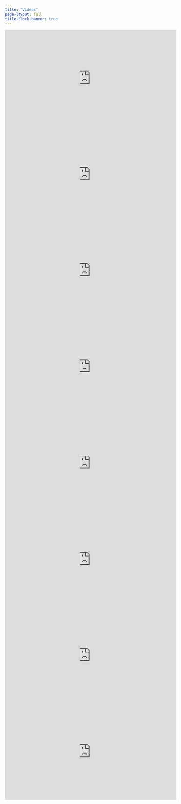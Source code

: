```yaml
---
title: "Videos"
page-layout: full
title-block-banner: true
---
```


::: {layout-ncol=3}

::: {#lamemecouleurdecaeur .video-item}


<iframe width="560" height="315" src="https://www.youtube.com/embed/yBW5KtucHW0?si=rWDzI8YFoh--DsVs" title="La même couleur de cœur" frameborder="0" allow="accelerometer; autoplay; clipboard-write; encrypted-media; gyroscope; picture-in-picture; web-share" referrerpolicy="strict-origin-when-cross-origin" allowfullscreen></iframe>

:::

::: {#lamemecouleurdecaeur .video-item}


<iframe width="560" height="315" src="https://www.youtube.com/embed/3vSbm_e7-7A?si=VMfsibXxg7MbzKz-" title="La même couleur de cœur noir" frameborder="0" allow="accelerometer; autoplay; clipboard-write; encrypted-media; gyroscope; picture-in-picture; web-share" referrerpolicy="strict-origin-when-cross-origin" allowfullscreen></iframe>

:::

::: {#lamemecouleurdecaeur .video-item}


<iframe width="560" height="315" src="https://www.youtube.com/embed/VNXhpotqZ9w?si=S22TnmmaI9QoqcTZ" title="La même couleur de cœur update" frameborder="0" allow="accelerometer; autoplay; clipboard-write; encrypted-media; gyroscope; picture-in-picture; web-share" referrerpolicy="strict-origin-when-cross-origin" allowfullscreen></iframe>

:::

::: {#lamemecouleurdecaeur .video-item}


<iframe width="560" height="315" src="https://www.youtube.com/embed/HspoElb07Y8?si=8mqyhKXCawd0TAjJ" title="La même couleur de cœur city fire" frameborder="0" allow="accelerometer; autoplay; clipboard-write; encrypted-media; gyroscope; picture-in-picture; web-share" referrerpolicy="strict-origin-when-cross-origin" allowfullscreen></iframe>

:::

::: {#lamemecouleurdecaeur .video-item}


<iframe width="560" height="315" src="https://www.youtube.com/embed/lXq0o2v2ogI?si=jyjdcrenQE39LoFP" title="YouTube video player" frameborder="0" allow="accelerometer; autoplay; clipboard-write; encrypted-media; gyroscope; picture-in-picture; web-share" referrerpolicy="strict-origin-when-cross-origin" allowfullscreen></iframe>
:::


::: {#Respire1 .video-item}

<iframe width="560" height="315" src="https://www.youtube.com/embed/59LXID6Cos8?si=4InlrZ_8Yxw2fKFF" title="Une femme court désespérément à travers les rues en flammes pour sauver son enfant" frameborder="0" allow="accelerometer; autoplay; clipboard-write; encrypted-media; gyroscope; picture-in-picture; web-share" referrerpolicy="strict-origin-when-cross-origin" allowfullscreen> </iframe>

:::

::: {#Respire2 .video-item}

<iframe width="560" height="315" src="https://www.youtube.com/embed/ukm3n2Fpdck?si=YciC5u1vMopexIRa" title="YouTube video player" frameborder="0" allow="accelerometer; autoplay; clipboard-write; encrypted-media; gyroscope; picture-in-picture; web-share" referrerpolicy="strict-origin-when-cross-origin" allowfullscreen></iframe>

:::

::: {#oceania_hymn .video-item}


<iframe width="560" height="315" src="https://www.youtube.com/embed/cHpqMQN3uIw?si=XKsWL-jMPtB3MytN" title="OCEANIA A HYMN FOR THE PACIFIC (Official Video Clip)" frameborder="0" allow="accelerometer; autoplay; clipboard-write; encrypted-media; gyroscope; picture-in-picture; web-share" referrerpolicy="strict-origin-when-cross-origin" allowfullscreen></iframe>

:::


:::